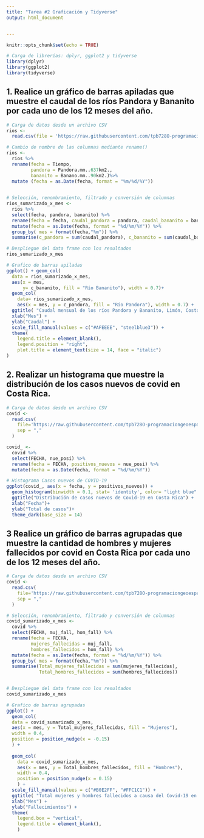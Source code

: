 ```yaml
---
title: "Tarea #2 Graficación y Tidyverse"
output: html_document


---
```


```r
knitr::opts_chunk$set(echo = TRUE)

```


```r
# Carga de librerías: dplyr, ggplot2 y tidyverse
library(dplyr)
library(ggplot2)
library(tidyverse)

```


## 1. Realice un gráfico de barras apiladas que muestre el caudal de los ríos Pandora y Bananito por cada uno de los 12 meses del año.

```r
# Carga de datos desde un archivo CSV
rios <-   
  read.csv(file = 'https://raw.githubusercontent.com/tpb728O-programaciongeoespacialr/2021ii/main/datos/hidrologia/fdc/fdc.csv')
```


```r
# Cambio de nombre de las columnas mediante rename()
rios <-  
  rios %>%
  rename(fecha = Tiempo,  
         pandora = Pandora.mm..637km2.,
         bananito = Banano.mm..90km2.)%>%
  mutate (fecha = as.Date(fecha, format = "%m/%d/%Y"))
  
```



```r
# Selección, renombramiento, filtrado y conversión de columnas
rios_sumarizado_x_mes <-
  rios %>%
  select(fecha, pandora, bananito) %>%
  rename(fecha = fecha, caudal_pandora = pandora, caudal_bananito = bananito) %>%
  mutate(fecha = as.Date(fecha, format = "%d/%m/%Y")) %>%
  group_by( mes = format(fecha,"%m")) %>%
  summarise(c_pandora = sum(caudal_pandora), c_bananito = sum(caudal_bananito))

# Despliegue del data frame con los resultados
rios_sumarizado_x_mes
```

```r
# Grafico de barras apiladas
ggplot() + geom_col(
  data = rios_sumarizado_x_mes, 
  aes(x = mes,
      y= c_bananito, fill = "Río Bananito"), width = 0.7)+
  geom_col(
    data= rios_sumarizado_x_mes,
    aes(x = mes, y = c_pandora, fill = "Río Pandora"), width = 0.7) +
  ggtitle( "Caudal mensual de los ríos Pandora y Bananito, Limón, Costa Rica") +
  xlab("Mes") + 
  ylab("Caudal") +
  scale_fill_manual(values = c("#AFEEEE", "steelblue3")) +
  theme(
    legend.title = element_blank(),
    legend.position = "right",
    plot.title = element_text(size = 14, face = "italic")
) 
```



## 2. Realizar un histograma que muestre la distribución de los casos nuevos de covid en Costa Rica.

```r
# Carga de datos desde un archivo CSV
covid <- 
  read.csv(
    file='https://raw.githubusercontent.com/tpb728O-programaciongeoespacialr/2021ii/main/datos/minsalud/covid/ultimafecha_CSV_GENERAL.csv', 
    sep = ","
  )
```

```r
covid_ <-
  covid %>%
  select(FECHA, nue_posi) %>%
  rename(fecha = FECHA, positivos_nuevos = nue_posi) %>%
  mutate(fecha = as.Date(fecha, format = "%d/%m/%Y"))
```
  
```r
# Histograma Casos nuevos de COVID-19
ggplot(covid_, aes(x = fecha, y = positivos_nuevos)) +
  geom_histogram(binwidth = 0.1, stat= 'identity', color= "light blue" ) +
  ggtitle("Distribución de casos nuevos de Covid-19 en Costa Rica") +
  xlab("Fecha")+
  ylab("Total de casos")+
  theme_dark(base_size = 14)

```

## 3 Realice un gráfico de barras agrupadas que muestre la cantidad de hombres y mujeres fallecidos por covid en Costa Rica por cada uno de los 12 meses del año.

```r
# Carga de datos desde un archivo CSV
covid <- 
  read.csv(
    file='https://raw.githubusercontent.com/tpb728O-programaciongeoespacialr/2021ii/main/datos/minsalud/covid/ultimafecha_CSV_GENERAL.csv', 
    sep = ","
  )
```

```r
# Selección, renombramiento, filtrado y conversión de columnas
covid_sumarizado_x_mes <-
  covid %>%
  select(FECHA, muj_fall, hom_fall) %>%
  rename(fecha = FECHA,
         mujeres_fallecidas = muj_fall,
         hombres_fallecidos = hom_fall) %>%
  mutate(fecha = as.Date(fecha, format = "%d/%m/%Y")) %>%
  group_by( mes = format(fecha,"%m")) %>%
  summarise(Total_mujeres_fallecidas = sum(mujeres_fallecidas),
            Total_hombres_fallecidos = sum(hombres_fallecidos))


# Despliegue del data frame con los resultados
covid_sumarizado_x_mes
```


```r
# Grafico de barras agrupadas
ggplot() +
  geom_col(
  data = covid_sumarizado_x_mes,
  aes(x = mes, y = Total_mujeres_fallecidas, fill = "Mujeres"),
  width = 0.4,
  position = position_nudge(x = -0.15)
  ) +
  
  geom_col(
    data = covid_sumarizado_x_mes,
    aes(x = mes, y = Total_hombres_fallecidos, fill = "Hombres"),
    width = 0.4,
    position = position_nudge(x = 0.15)
    ) +
  scale_fill_manual(values = c("#B0E2FF", "#FFC1C1")) +
  ggtitle( "Total mujeres y hombres fallecidos a causa del Covid-19 en Costa Rica") +
  xlab("Mes") +
  ylab("Fallecimientos") +
  theme(
    legend.box = "vertical",
    legend.title = element_blank(),
    )
```



